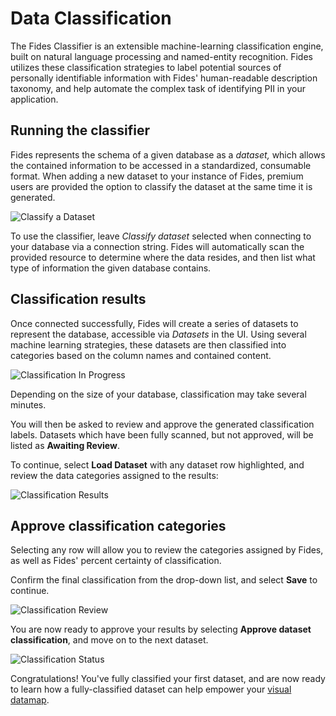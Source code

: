 
# Data Classification

The Fides Classifier is an extensible machine-learning classification engine, built on natural language processing and named-entity recognition. Fides utilizes these classification strategies to label potential sources of personally identifiable information with Fides' human-readable description taxonomy, and help automate the complex task of identifying PII in your application.

## Running the classifier

Fides represents the schema of a given database as a *dataset,* which allows the contained information to be accessed in a standardized, consumable format. When adding a new dataset to your instance of Fides, premium users are provided the option to classify the dataset at the same time it is generated.

![Classify a Dataset](../../public/assets/img/enterprise/classify_dataset.png)

To use the classifier, leave *Classify dataset* selected when connecting to your database via a connection string. Fides will automatically scan the provided resource to determine where the data resides, and then list what type of information the given database contains. 

## Classification results

Once connected successfully, Fides will create a series of datasets to represent the database, accessible via *Datasets* in the UI. Using several machine learning strategies, these datasets are then classified into categories based on the column names and contained content. 

![Classification In Progress](../../public/assets/img/enterprise/classify_inprogress.png)

<Callout emoji="⚠️">
  Depending on the size of your database, classification may take several minutes.
</Callout>

You will then be asked to review and approve the generated classification labels. Datasets which have been fully scanned, but not approved, will be listed as **Awaiting Review**.

To continue, select **Load Dataset** with any dataset row highlighted, and review the data categories assigned to the results:

![Classification Results](../../public/assets/img/enterprise/classify_results.png)

## Approve classification categories

Selecting any row will allow you to review the categories assigned by Fides, as well as Fides' percent certainty of classification. 

Confirm the final classification from the drop-down list, and select **Save** to continue. 

![Classification Review](../../public/assets/img/enterprise/classify_review.png)

You are now ready to approve your results by selecting **Approve dataset classification**, and move on to the next dataset.

![Classification Status](../../public/assets/img/enterprise/classify_status.png)

Congratulations! You've fully classified your first dataset, and are now ready to learn how a fully-classified dataset can help empower your [visual datamap](./datamaps).